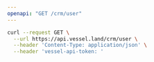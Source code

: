 ```yaml
---
openapi: "GET /crm/user"
---
```


<RequestExample>

```bash Request
curl --request GET \
  --url https://api.vessel.land/crm/user \
  --header 'Content-Type: application/json' \
  --header 'vessel-api-token: '
```

</RequestExample>
